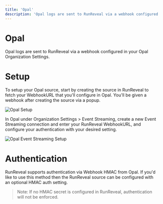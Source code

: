 ```yaml
---
title: 'Opal'
description: 'Opal logs are sent to RunReveal via a webhook configured in your Opal Organization Settings.'
---
```


# Opal
Opal logs are sent to RunReveal via a webhook configured in your Opal Organization Settings.

# Setup
To setup your Opal source, start by creating the source in RunReveal to fetch
your WebhookURL that you'll configure in Opal. You'll be given a webhook after
creating the source via a popup.

![Opal Setup](/opal-1.png)

In Opal under Organization Settings > Event Streaming, create a new Event
Streaming connection and enter your RunReveal WebhookURL, and configure
your authentication with your desired setting.

![Opal Event Streaming Setup](/opal-2.png)
# Authentication
RunReveal supports authentication via Webhook HMAC from Opal. If you'd like
to use this method then the RunReveal source can be configured with an optional
HMAC auth setting.

> Note: If no HMAC secret is configured in RunReveal, authentication will not
be enforced. 

